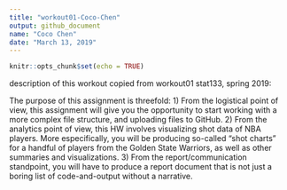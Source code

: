 ```yaml
---
title: "workout01-Coco-Chen"
output: github_document
name: "Coco Chen"
date: "March 13, 2019"
---
```


```r
knitr::opts_chunk$set(echo = TRUE)
```


description of this workout copied from workout01 stat133, spring 2019:


The purpose of this assignment is threefold: 1) From the logistical point of view, this assignment will give you the opportunity to start working with a more complex file structure, and uploading files to GitHub. 2) From the analytics point of view, this HW involves visualizing shot data of NBA players. More especifically, you will be producing so-called “shot charts” for a handful of players from the Golden State Warriors, as well as other summaries and visualizations. 3) From the report/communication standpoint, you will have to produce a report document that is not just a boring list of code-and-output without a narrative.




